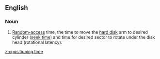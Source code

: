 ==English==

===Noun===
{{infl|en|noun|head=[[positioning]] [[time]]}}

# {{computer science}} [[random-access|Random-access]] time, the time to move the [[hard disk]] arm to desired cylinder ([[seek time]]) and time for desired sector to rotate under the disk head (rotational latency).

[[zh:positioning time]]